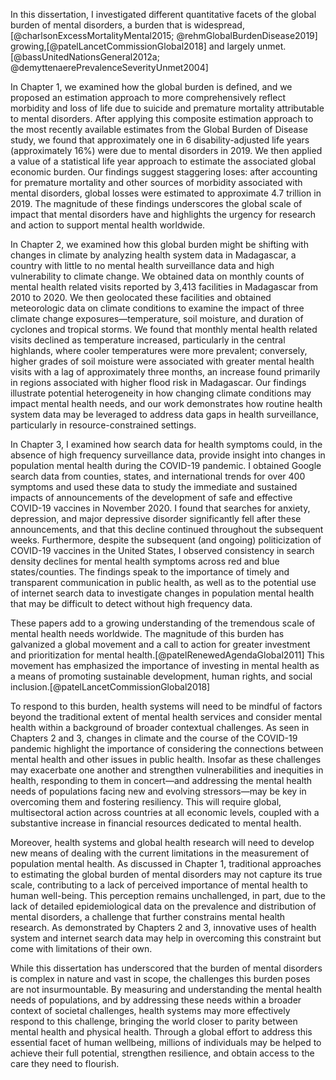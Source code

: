 
\section*{Conclusion}

\addcontentsline{toc}{section}{Conclusion}

In this dissertation, I investigated different quantitative facets of the global burden of mental disorders, a burden that is widespread,[@charlsonExcessMortalityMental2015; @rehmGlobalBurdenDisease2019] growing,[@patelLancetCommissionGlobal2018] and largely unmet.[@bassUnitedNationsGeneral2012a; @demyttenaerePrevalenceSeverityUnmet2004]

In Chapter 1, we examined how the global burden is defined, and we proposed an estimation approach to more comprehensively reflect morbidity and loss of life due to suicide and premature mortality attributable to mental disorders. After applying this composite estimation approach to the most recently available estimates from the Global Burden of Disease study, we found that approximately one in 6 disability-adjusted life years (approximately 16%) were due to mental disorders in 2019. We then applied a value of a statistical life year approach to estimate the associated global economic burden. Our findings suggest staggering loses: after accounting for premature mortality and other sources of morbidity associated with mental disorders, global losses were estimated to approximate 4.7 trillion \acr{USD} in 2019. The magnitude of these findings underscores the global scale of impact that mental disorders have and highlights the urgency for research and action to support mental health worldwide.

In Chapter 2, we examined how this global burden might be shifting with changes in climate by analyzing health system data in Madagascar, a country with little to no mental health surveillance data and high vulnerability to climate change. We obtained data on monthly counts of mental health related visits reported by 3,413 facilities in Madagascar from 2010 to 2020. We then geolocated these facilities and obtained meteorologic data on climate conditions to examine the impact of three climate change exposures—temperature, soil moisture, and duration of cyclones and tropical storms. We found that monthly mental health related visits declined as temperature increased, particularly in the central highlands, where cooler temperatures were more prevalent; conversely, higher grades of soil moisture were associated with greater mental health visits with a lag of approximately three months, an increase found primarily in regions associated with higher flood risk in Madagascar. Our findings illustrate potential heterogeneity in how changing climate conditions may impact mental health needs, and our work demonstrates how routine health system data may be leveraged to address data gaps in health surveillance, particularly in resource-constrained settings.

In Chapter 3, I examined how search data for health symptoms could, in the absence of high frequency surveillance data, provide insight into changes in population mental health during the COVID-19 pandemic. I obtained Google search data from \acr{US} counties, states, and international trends for over 400 symptoms and used these data to study the immediate and sustained impacts of announcements of the development of safe and effective COVID-19 vaccines in November 2020. I found that searches for anxiety, depression, and major depressive disorder significantly fell after these announcements, and that this decline continued throughout the subsequent weeks. Furthermore, despite the subsequent (and ongoing) politicization of COVID-19 vaccines in the United States, I observed consistency in search density declines for mental health symptoms across red and blue states/counties. The findings speak to the importance of timely and transparent communication in public health, as well as to the potential use of internet search data to investigate changes in population mental health that may be difficult to detect without high frequency data.

These papers add to a growing understanding of the tremendous scale of mental health needs worldwide. The magnitude of this burden has galvanized a global movement and a call to action for greater investment and prioritization for mental health.[@patelRenewedAgendaGlobal2011] This movement has emphasized the importance of investing in mental health as a means of promoting sustainable development, human rights, and social inclusion.[@patelLancetCommissionGlobal2018]

To respond to this burden, health systems will need to be mindful of factors beyond the traditional extent of mental health services and consider mental health within a background of broader contextual challenges. As seen in Chapters 2 and 3, changes in climate and the course of the COVID-19 pandemic highlight the importance of considering the connections between mental health and other issues in public health. Insofar as these challenges may exacerbate one another and strengthen vulnerabilities and inequities in health, responding to them in concert—and addressing the mental health needs of populations facing new and evolving stressors—may be key in overcoming them and fostering resiliency. This will require global, multisectoral action across countries at all economic levels, coupled with a substantive increase in financial resources dedicated to mental health. 

Moreover, health systems and global health research will need to develop new means of dealing with the current limitations in the measurement of population mental health. As discussed in Chapter 1, traditional approaches to estimating the global burden of mental disorders may not capture its true scale, contributing to a lack of perceived importance of mental health to human well-being. This perception remains unchallenged, in part, due to the lack of detailed epidemiological data on the prevalence and distribution of mental disorders, a challenge that further constrains mental health research. As demonstrated by Chapters 2 and 3, innovative uses of health system and internet search data may help in overcoming this constraint but come with limitations of their own. 

While this dissertation has underscored that the burden of mental disorders is complex in nature and vast in scope, the challenges this burden poses are not insurmountable. By measuring and understanding the mental health needs of populations, and by addressing these needs within a broader context of societal challenges, health systems may more effectively respond to this challenge, bringing the world closer to parity between mental health and physical health. Through a global effort to address this essential facet of human wellbeing, millions of individuals may be helped to achieve their full potential, strengthen resilience, and obtain access to the care they need to flourish.
